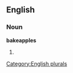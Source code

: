 
==English==

===Noun===
'''bakeapples'''

# {{plural of|[[bakeapple]]}}

[[Category:English plurals]]